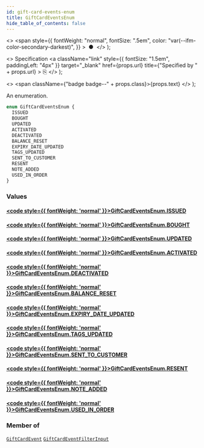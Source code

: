 ```yaml
---
id: gift-card-events-enum
title: GiftCardEventsEnum
hide_table_of_contents: false
---
```


  <>
    <span
      style={{
        fontWeight: "normal",
        fontSize: ".5em",
        color: "var(--ifm-color-secondary-darkest)",
      }}
    >
      &nbsp;●&nbsp;
    </span>
  </>
);

  <>
    Specification
    <a
      className="link"
      style={{ fontSize: "1.5em", paddingLeft: "4px" }}
      target="\_blank"
      href={props.url}
      title={"Specified by " + props.url}
    >
      ⎘
    </a>
  </>
);

  <>
    <span className={"badge badge--" + props.class}>{props.text}</span>
  </>
);

An enumeration.

```graphql
enum GiftCardEventsEnum {
  ISSUED
  BOUGHT
  UPDATED
  ACTIVATED
  DEACTIVATED
  BALANCE_RESET
  EXPIRY_DATE_UPDATED
  TAGS_UPDATED
  SENT_TO_CUSTOMER
  RESENT
  NOTE_ADDED
  USED_IN_ORDER
}
```

### Values

#### [<code style={{ fontWeight: 'normal' }}>GiftCardEventsEnum.<b>ISSUED</b></code>](#)

>

#### [<code style={{ fontWeight: 'normal' }}>GiftCardEventsEnum.<b>BOUGHT</b></code>](#)

>

#### [<code style={{ fontWeight: 'normal' }}>GiftCardEventsEnum.<b>UPDATED</b></code>](#)

>

#### [<code style={{ fontWeight: 'normal' }}>GiftCardEventsEnum.<b>ACTIVATED</b></code>](#)

>

#### [<code style={{ fontWeight: 'normal' }}>GiftCardEventsEnum.<b>DEACTIVATED</b></code>](#)

>

#### [<code style={{ fontWeight: 'normal' }}>GiftCardEventsEnum.<b>BALANCE_RESET</b></code>](#)

>

#### [<code style={{ fontWeight: 'normal' }}>GiftCardEventsEnum.<b>EXPIRY_DATE_UPDATED</b></code>](#)

>

#### [<code style={{ fontWeight: 'normal' }}>GiftCardEventsEnum.<b>TAGS_UPDATED</b></code>](#)

>

#### [<code style={{ fontWeight: 'normal' }}>GiftCardEventsEnum.<b>SENT_TO_CUSTOMER</b></code>](#)

>

#### [<code style={{ fontWeight: 'normal' }}>GiftCardEventsEnum.<b>RESENT</b></code>](#)

>

#### [<code style={{ fontWeight: 'normal' }}>GiftCardEventsEnum.<b>NOTE_ADDED</b></code>](#)

>

#### [<code style={{ fontWeight: 'normal' }}>GiftCardEventsEnum.<b>USED_IN_ORDER</b></code>](#)

>

### Member of

[`GiftCardEvent`](../../api-reference/objects/gift-card-event) <Badge class="secondary" text="object"/><Bullet />[`GiftCardEventFilterInput`](../../api-reference/inputs/gift-card-event-filter-input) <Badge class="secondary" text="input"/>
